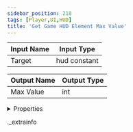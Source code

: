 ```yaml
---
sidebar_position: 218
tags: [Player,UI,HUD]
title: 'Get Game HUD Element Max Value'
---
```






<IChip uuid="f59d4537-e8b4-4d19-b29f-d5203ce562af" />

| Input Name | Input Type |
|-----------|-----------|
| Target | hud constant |

| Output Name | Output Type |
|-----------|-----------|
| Max Value | int |


<details>
  <summary>Properties</summary>
  <div>
    <div>
    <table>
      <thead>
        <tr>
          <th>Room availability:</th>
          <th>Available everywhere</th>
        </tr>
        <tr>
          <th>Is beta required?</th>
          <th>No</th>
        </tr>
        <tr>
          <th>Is this chip a trolling risk?</th>
          <th>No</th>
        </tr>
        <tr>
          <th>Is this chip a role assignment risk?</th>
          <th>No</th>
        </tr>
        <tr>
          <th>Chip UUID</th>
          <th>f59d4537-e8b4-4d19-b29f-d5203ce562af</th>
        </tr>
      </thead>
    </table>
    </div>
  </div>
</details>

._extrainfo